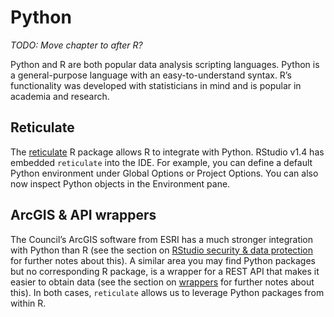 # Python {#python}

*TODO: Move chapter to after R?*

Python and R are both popular data analysis scripting languages. Python is a general-purpose language with an easy-to-understand syntax. R's functionality was developed with statisticians in mind and is popular in academia and research.

## Reticulate

The [reticulate](https://rstudio.github.io/reticulate/) R package allows R to integrate with Python. RStudio v1.4 has embedded `reticulate` into the IDE. For example, you can define a default Python environment under Global Options or Project Options. You can also now inspect Python objects in the Environment pane.

## ArcGIS & API wrappers

The Council's ArcGIS software from ESRI has a much stronger integration with Python than R (see the section on [RStudio security & data protection](#arcgis) for further notes about this). A similar area you may find Python packages but no corresponding R package, is a wrapper for a REST API that makes it easier to obtain data (see the section on [wrappers](#wrappers) for further notes about this). In both cases, `reticulate` allows us to leverage Python packages from within R.
